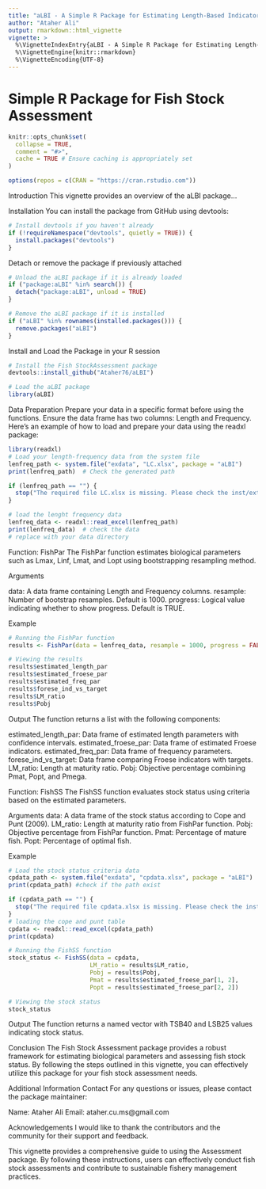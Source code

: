 ```yaml
---
title: "aLBI - A Simple R Package for Estimating Length-Based Indicators and Fish Stock Assessment from Length Frequency Data"
author: "Ataher Ali"
output: rmarkdown::html_vignette
vignette: >
  %\VignetteIndexEntry{aLBI - A Simple R Package for Estimating Length-Based Indicators and Fish Stock Assessment from Length Frequency Data}
  %\VignetteEngine{knitr::rmarkdown}
  %\VignetteEncoding{UTF-8}
---
```


# Simple R Package for Fish Stock Assessment

```r
knitr::opts_chunk$set(
  collapse = TRUE,
  comment = "#>",
  cache = TRUE # Ensure caching is appropriately set
)

options(repos = c(CRAN = "https://cran.rstudio.com"))
```


Introduction
This vignette provides an overview of the aLBI package...

Installation
You can install the package from GitHub using devtools:

```r
# Install devtools if you haven't already
if (!requireNamespace("devtools", quietly = TRUE)) {
  install.packages("devtools")
}

```

Detach or remove the package if previously attached
```r
# Unload the aLBI package if it is already loaded
if ("package:aLBI" %in% search()) {
  detach("package:aLBI", unload = TRUE)
}

# Remove the aLBI package if it is installed
if ("aLBI" %in% rownames(installed.packages())) {
  remove.packages("aLBI")
}

```

Install and Load the Package in your R session

```r
# Install the Fish StockAssessment package
devtools::install_github("Ataher76/aLBI")

# Load the aLBI package
library(aLBI)

```


Data Preparation
Prepare your data in a specific format before using the functions. Ensure the data frame has two columns: Length and Frequency. Here's an example of how to load and prepare your data using the readxl package:

```r
library(readxl)
# Load your length-frequency data from the system file
lenfreq_path <- system.file("exdata", "LC.xlsx", package = "aLBI")
print(lenfreq_path)  # Check the generated path

if (lenfreq_path == "") {
  stop("The required file LC.xlsx is missing. Please check the inst/extdata directory.")
}

# load the lenght frequency data
lenfreq_data <- readxl::read_excel(lenfreq_path)
print(lenfreq_data)  # check the data 
# replace with your data directory
```

Function: FishPar
The FishPar function estimates biological parameters such as Lmax, Linf, Lmat, and Lopt using bootstrapping resampling method.

Arguments

data: A data frame containing Length and Frequency columns.
resample: Number of bootstrap resamples. Default is 1000.
progress: Logical value indicating whether to show progress. Default is TRUE.

Example

```r
# Running the FishPar function
results <- FishPar(data = lenfreq_data, resample = 1000, progress = FALSE)

# Viewing the results
results$estimated_length_par
results$estimated_froese_par
results$estimated_freq_par
results$forese_ind_vs_target
results$LM_ratio
results$Pobj

```

Output
The function returns a list with the following components:

estimated_length_par: Data frame of estimated length parameters with confidence intervals.
estimated_froese_par: Data frame of estimated Froese indicators.
estimated_freq_par: Data frame of frequency parameters.
forese_ind_vs_target: Data frame comparing Froese indicators with targets.
LM_ratio: Length at maturity ratio.
Pobj: Objective percentage combining Pmat, Popt, and Pmega.


Function: FishSS
The FishSS function evaluates stock status using criteria based on the estimated parameters.

Arguments
data: A data frame of the stock status according to Cope and Punt (2009).
LM_ratio: Length at maturity ratio from FishPar function.
Pobj: Objective percentage from FishPar function.
Pmat: Percentage of mature fish.
Popt: Percentage of optimal fish.

Example

```r
# Load the stock status criteria data
cpdata_path <- system.file("exdata", "cpdata.xlsx", package = "aLBI")
print(cpdata_path) #check if the path exist

if (cpdata_path == "") {
  stop("The required file cpdata.xlsx is missing. Please check the inst/extdata directory.")
}
# loading the cope and punt table
cpdata <- readxl::read_excel(cpdata_path)
print(cpdata)

# Running the FishSS function
stock_status <- FishSS(data = cpdata,
                       LM_ratio = results$LM_ratio,
                       Pobj = results$Pobj,
                       Pmat = results$estimated_froese_par[1, 2],
                       Popt = results$estimated_froese_par[2, 2])

# Viewing the stock status
stock_status

```





Output
The function returns a named vector with TSB40 and LSB25 values indicating stock status.

Conclusion
The Fish Stock Assessment package provides a robust framework for estimating biological parameters and assessing fish stock status. By following the steps outlined in this vignette, you can effectively utilize this package for your fish stock assessment needs.

Additional Information
Contact
For any questions or issues, please contact the package maintainer:

Name: Ataher Ali
Email: ataher.cu.ms@gmail.com


Acknowledgements
I would like to thank the contributors and the community for their support and feedback.

This vignette provides a comprehensive guide to using the Assessment package. By following these instructions, users can effectively conduct fish stock assessments and contribute to sustainable fishery management practices.

